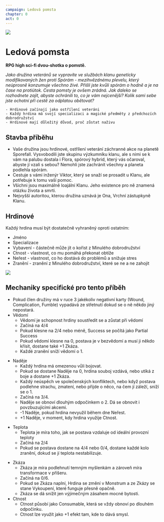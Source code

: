 ```yaml
---
campaign: Ledová pomsta
chapter: 0
act: 0
---
```


![](/LP/ScrattCZ_a_squad_of_sci-fi_heroes_heat_death_of_the_universe_hy_472c154b-c146-4e49-b43f-78288b4d7018.png)

# Ledová pomsta

**RPG high sci-fi dvou-shotka o pomstě.**

_Jako družina veteránů se vypravíte ve službách klanu geneticky modifikovaných žen proti Spórám - mezihvězdnému plevelu, který neúprosně konzumuje všechno živé. Přišli jste kvůli spórám o hodně a je na čase na protiútok. Cesta pomsty je ovšem zrádná. Jak daleko se rozhodnete zajít, abyste ochránili to, co je vám nejcenější? Kolik sami sebe jste ochotní při cestě za odplatou obětovat?_

    - Hrdinové začínají jako ostřílení veteráni
    - Každý hrdina má svojí specializaci a magické předměty z předchozích dobrodružství
    - Hrdinové mají důležitý důvod, proč zůstat naživu

## Stavba příběhu

-   Vaše družina jsou hrdinové, ostřílení veterání záchranné akce na planetě Sporefall. Vysvobodili jste skupinu výzkumníku klanu, ale s nimi se k vám na palubu dostala i Flora, spórový hybrid, který vás očaroval, abyste jí vzali s sebou? Nemohli jste zachránit všechny a planeta podlehla spórám.
-   Cestuje s vámi inženýr Viktor, který se snaží se prosadit u Klanu, ale potřebuje k tomu vaší pomoc.
-   Všichni jsou maximálně loajální Klanu. Jeho existence pro ně znamená otázku života a smrti.
-   Nejvyšší autoritou, kterou družina uznává je Ona, Vrchní zástupkyně Klanu.

## Hrdinové

Každý hrdina musí být dostatečně vyhraněný oproti ostatním:

-   Jméno
-   Specializace
-   Vybavení - částečně může jít o kořist z Minulého dobrodružství
-   Ctnost - vlastnost, co mu pomáhá překonat obtíže
-   Neřest - vlastnost, co ho dostává do problémů a snižuje stres
-   Zranění - zranění z Minulého dobrodružství, které se ne a ne zahojit

![](/LP/WarTourist_cyberpunk_balcony_gun_fight_syd_mead_c93441f4-81c0-4215-bf7a-d9c0cd652f0d.png)

## Mechaniky specifické pro tento příběh

-   Pokud člen družiny má v ruce 3 jakékoliv negativní karty (Wound, Complication, Fumble) vypadává ze střetnutí dokud se o ně někdo jiný nepostará.
-   Vědomí
    -   Vědomí je schopnost hrdiny soustředit se a zůstat při vědomí
    -   Začíná na 4/4
    -   Pokud klesne na 2/4 nebo méně, Success se počítá jako Partial Success
    -   Pokud vědomí klesne na 0, postava je v bezvědomí a musí ji někdo křísit, dostane také +1 Zkáza.
    -   Každé zranění sníží vědomí o 1.


<div className="flex flex-row flex-wrap gap-2 my-2">
    <Effect {...effects[0]} className="not-prose drop-shadow-md print:drop-shadow-none print:filter-none" />
    <Effect {...effects[1]} className="not-prose drop-shadow-md print:drop-shadow-none print:filter-none" />
</div>

-   Naděje
    -   Každý hrdina má omezenou vůli bojovat.
    -   Pokud se dostane Naděje na 0, hrdina souboj vzdává, nebo utíká z boje a dostane +1 Zkáza.
    -   Každý neúspěch ve společenských konfliktech, nebo když postava podlehne strachu, zmatení, nebo přijde o něco, na čem jí záleží, sníží se o 1.
    -   Začíná na 3/4.
    -   Naděje se obnoví dlouhým odpočinkem o 2. Dá se obnovit i povzbuzujícími akcemi.
    -   -1 Naděje, pokud hrdina nevyužil během dne Neřest.
    -   +1 Naděje, v moment, kdy hrdina využije Ctnost.

<div className="flex flex-row flex-wrap gap-2 my-2">
    <Effect {...effects[2]} className="not-prose drop-shadow-md print:drop-shadow-none print:filter-none" />
    <Effect {...effects[3]} className="not-prose drop-shadow-md print:drop-shadow-none print:filter-none" />
</div>

-   Teplota
    -   Teplota je míra toho, jak se postava vzdaluje od ideální provozní teploty
    -   Začíná na 2/4
    -   Pokud se postava dostane na 4/4 nebo 0/4, dostane každé kolo zranění, dokud se jí teplota nestabilizuje.

<div className="flex flex-row flex-wrap gap-2 my-2">
    <Effect {...effects[4]} className="not-prose drop-shadow-md print:drop-shadow-none print:filter-none" />
</div>

-   Zkáza
    -   Zkáza je míra podlehnutí temným myšlenkám a zároveň míra transformace v příšeru.
    -   Začíná na 0/6.
    -   Pokud se Zkáza naplní, Hrdina se změní v Monstrum a ze Zkázy se stane Vykoupení, které funguje přesně opačně.
    -   Zkáza se dá snížit jen výjimečným zásahem mocné bytosti.
-   Ctnost
    -   Ctnost působí jako Consumable, která se vždy obnoví po dlouhém odpočinku.
    -   Ctnost lze využít jako +1 efekt tam, kde to dává smysl.
